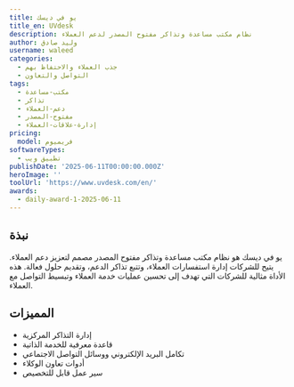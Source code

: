 ```yaml
---
title: يو في ديسك
title_en: UVdesk
description: نظام مكتب مساعدة وتذاكر مفتوح المصدر لدعم العملاء
author: وليد صادق
username: waleed
categories:
  - جذب العملاء والاحتفاظ بهم
  - التواصل والتعاون
tags:
  - مكتب-مساعدة
  - تذاكر
  - دعم-العملاء
  - مفتوح-المصدر
  - إدارة-علاقات-العملاء
pricing:
  model: فريميوم
softwareTypes:
  - تطبيق ويب
publishDate: '2025-06-11T00:00:00.000Z'
heroImage: ''
toolUrl: 'https://www.uvdesk.com/en/'
awards:
  - daily-award-1-2025-06-11
---
```

## نبذة
يو في ديسك هو نظام مكتب مساعدة وتذاكر مفتوح المصدر مصمم لتعزيز دعم العملاء. يتيح للشركات إدارة استفسارات العملاء، وتتبع تذاكر الدعم، وتقديم حلول فعالة. هذه الأداة مثالية للشركات التي تهدف إلى تحسين عمليات خدمة العملاء وتبسيط التواصل مع العملاء.

## المميزات
- إدارة التذاكر المركزية
- قاعدة معرفية للخدمة الذاتية
- تكامل البريد الإلكتروني ووسائل التواصل الاجتماعي
- أدوات تعاون الوكلاء
- سير عمل قابل للتخصيص
